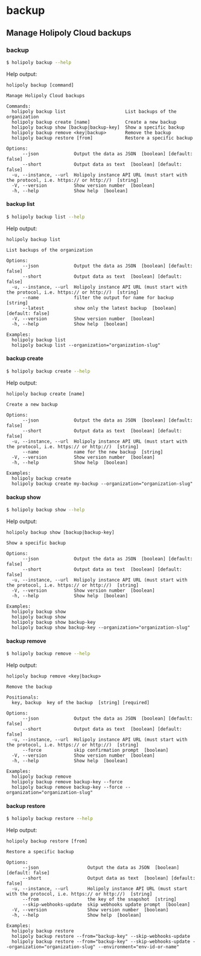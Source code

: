 # backup

## Manage Holipoly Cloud backups

### backup

```sh
$ holipoly backup --help
```

Help output:

```
holipoly backup [command]

Manage Holipoly Cloud backups

Commands:
  holipoly backup list                      List backups of the organization
  holipoly backup create [name]             Create a new backup
  holipoly backup show [backup|backup-key]  Show a specific backup
  holipoly backup remove <key|backup>       Remove the backup
  holipoly backup restore [from]            Restore a specific backup

Options:
      --json             Output the data as JSON  [boolean] [default: false]
      --short            Output data as text  [boolean] [default: false]
  -u, --instance, --url  Holipoly instance API URL (must start with the protocol, i.e. https:// or http://)  [string]
  -V, --version          Show version number  [boolean]
  -h, --help             Show help  [boolean]
```

#### backup list

```sh
$ holipoly backup list --help
```

Help output:

```
holipoly backup list

List backups of the organization

Options:
      --json             Output the data as JSON  [boolean] [default: false]
      --short            Output data as text  [boolean] [default: false]
  -u, --instance, --url  Holipoly instance API URL (must start with the protocol, i.e. https:// or http://)  [string]
      --name             filter the output for name for backup  [string]
      --latest           show only the latest backup  [boolean] [default: false]
  -V, --version          Show version number  [boolean]
  -h, --help             Show help  [boolean]

Examples:
  holipoly backup list
  holipoly backup list --organization="organization-slug"
```

#### backup create

```sh
$ holipoly backup create --help
```

Help output:

```
holipoly backup create [name]

Create a new backup

Options:
      --json             Output the data as JSON  [boolean] [default: false]
      --short            Output data as text  [boolean] [default: false]
  -u, --instance, --url  Holipoly instance API URL (must start with the protocol, i.e. https:// or http://)  [string]
      --name             name for the new backup  [string]
  -V, --version          Show version number  [boolean]
  -h, --help             Show help  [boolean]

Examples:
  holipoly backup create
  holipoly backup create my-backup --organization="organization-slug"
```

#### backup show

```sh
$ holipoly backup show --help
```

Help output:

```
holipoly backup show [backup|backup-key]

Show a specific backup

Options:
      --json             Output the data as JSON  [boolean] [default: false]
      --short            Output data as text  [boolean] [default: false]
  -u, --instance, --url  Holipoly instance API URL (must start with the protocol, i.e. https:// or http://)  [string]
  -V, --version          Show version number  [boolean]
  -h, --help             Show help  [boolean]

Examples:
  holipoly backup show
  holipoly backup show
  holipoly backup show backup-key
  holipoly backup show backup-key --organization="organization-slug"
```

#### backup remove

```sh
$ holipoly backup remove --help
```

Help output:

```
holipoly backup remove <key|backup>

Remove the backup

Positionals:
  key, backup  key of the backup  [string] [required]

Options:
      --json             Output the data as JSON  [boolean] [default: false]
      --short            Output data as text  [boolean] [default: false]
  -u, --instance, --url  Holipoly instance API URL (must start with the protocol, i.e. https:// or http://)  [string]
      --force            skip confirmation prompt  [boolean]
  -V, --version          Show version number  [boolean]
  -h, --help             Show help  [boolean]

Examples:
  holipoly backup remove
  holipoly backup remove backup-key --force
  holipoly backup remove backup-key --force --organization="organization-slug"
```

#### backup restore

```sh
$ holipoly backup restore --help
```

Help output:

```
holipoly backup restore [from]

Restore a specific backup

Options:
      --json                  Output the data as JSON  [boolean] [default: false]
      --short                 Output data as text  [boolean] [default: false]
  -u, --instance, --url       Holipoly instance API URL (must start with the protocol, i.e. https:// or http://)  [string]
      --from                  the key of the snapshot  [string]
      --skip-webhooks-update  skip webhooks update prompt  [boolean]
  -V, --version               Show version number  [boolean]
  -h, --help                  Show help  [boolean]

Examples:
  holipoly backup restore
  holipoly backup restore --from="backup-key" --skip-webhooks-update
  holipoly backup restore --from="backup-key" --skip-webhooks-update --organization="organization-slug" --environment="env-id-or-name"
```